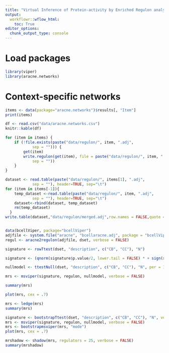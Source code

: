 ```yaml
---
title: "Virtual Inference of Protein-activity by Enriched Regulon analysis"
output:
  workflowr::wflow_html:
    toc: True
editor_options:
  chunk_output_type: console
---
```


# Load packages
```r
library(viper)
library(aracne.networks)
```

# Context-specific networks
```r
items <- data(package="aracne.networks")$results[, "Item"]
print(items)
```

```r
df <- read.csv("data/aracne.networks.csv")
knitr::kable(df)
```

```r
for (item in items) {
    if (!file.exists(paste("data/regulon/", item, ".adj",
            sep = ""))) {
        get(item)
        write.regulon(get(item), file = paste("data/regulon/", item, ".adj",
            sep = ""))
    }
}
```

```r
dataset <- read.table(paste("data/regulon/", items[1], ".adj",
            sep = ""), header=TRUE, sep="\t")
for (item in items[-1]){
    temp_dataset <-read.table(paste("data/regulon/", item, ".adj",
            sep = ""), header=TRUE, sep="\t")
    dataset<-rbind(dataset, temp_dataset)
    rm(temp_dataset)
  }
write.table(dataset,"data/regulon/merged.adj",row.names = FALSE,quote = FALSE)
```


```r

```


```r
data(bcellViper, package="bcellViper")
adjfile <- system.file("aracne", "bcellaracne.adj", package = "bcellViper")
regul <- aracne2regulon(adjfile, dset, verbose = FALSE)
```

```r
signature <- rowTtest(dset, "description", c("CB", "CC"), "N")
```

```r
signature <- (qnorm(signature$p.value/2, lower.tail = FALSE) * + sign(signature$statistic))[, 1]
```

```r
nullmodel <- ttestNull(dset, "description", c("CB", "CC"), "N", per = 1000, repos = TRUE, verbose = FALSE)
```

```r
mrs <- msviper(signature, regulon, nullmodel, verbose = FALSE)
```

```r
summary(mrs)
```

```r
plot(mrs, cex = .7)
```

```r
mrs <- ledge(mrs)
summary(mrs)
```

```r
signature <- bootstrapTtest(dset, "description", c("CB", "CC"), "N", verbose = FALSE)
mrs <- msviper(signature, regulon, nullmodel, verbose = FALSE)
mrs <- bootstrapmsviper(mrs, "mode")
plot(mrs, cex = .7)
```

```r
mrshadow <- shadow(mrs, regulators = 25, verbose = FALSE)
summary(mrshadow)
```

